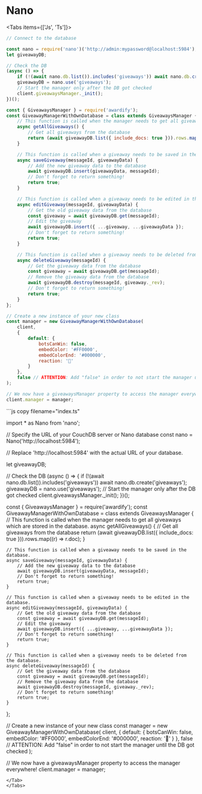 
# __Nano__

<Tabs items={['Js', 'Ts']}>
<Tab>
```js copy filename="index.js"
// Connect to the database

const nano = require('nano')('http://admin:mypassword@localhost:5984');
let giveawayDB;

// Check the DB
(async () => {
    if (!(await nano.db.list()).includes('giveaways')) await nano.db.create('giveaways');
    giveawayDB = nano.use('giveaways');
    // Start the manager only after the DB got checked
    client.giveawaysManager._init();
})();

const { GiveawaysManager } = require('awardify');
const GiveawayManagerWithOwnDatabase = class extends GiveawaysManager {
    // This function is called when the manager needs to get all giveaways which are stored in the database.
    async getAllGiveaways() {
        // Get all giveaways from the database
        return (await giveawayDB.list({ include_docs: true })).rows.map((r) => r.doc);
    }

    // This function is called when a giveaway needs to be saved in the database.
    async saveGiveaway(messageId, giveawayData) {
        // Add the new giveaway data to the database
        await giveawayDB.insert(giveawayData, messageId);
        // Don't forget to return something!
        return true;
    }

    // This function is called when a giveaway needs to be edited in the database.
    async editGiveaway(messageId, giveawayData) {
        // Get the old giveaway data from the database
        const giveaway = await giveawayDB.get(messageId);
        // Edit the giveaway
        await giveawayDB.insert({ ...giveaway, ...giveawayData });
        // Don't forget to return something!
        return true;
    }

    // This function is called when a giveaway needs to be deleted from the database.
    async deleteGiveaway(messageId) {
        // Get the giveaway data from the database
        const giveaway = await giveawayDB.get(messageId);
        // Remove the giveaway data from the database
        await giveawayDB.destroy(messageId, giveaway._rev);
        // Don't forget to return something!
        return true;
    }
};

// Create a new instance of your new class
const manager = new GiveawayManagerWithOwnDatabase(
    client,
    {
        default: {
            botsCanWin: false,
            embedColor: '#FF0000',
            embedColorEnd: '#000000',
            reaction: '🎉'
        }
    },
    false // ATTENTION: Add "false" in order to not start the manager until the DB got checked
);

// We now have a giveawaysManager property to access the manager everywhere!
client.manager = manager;

```
</Tab>
<Tab>
```js copy filename="index.ts"

import * as Nano from 'nano';

// Specify the URL of your CouchDB server or Nano database
const nano = Nano('http://localhost:5984');

// Replace 'http://localhost:5984' with the actual URL of your database.

let giveawayDB;

// Check the DB
(async () => {
    if (!(await nano.db.list()).includes('giveaways')) await nano.db.create('giveaways');
    giveawayDB = nano.use('giveaways');
    // Start the manager only after the DB got checked
    client.giveawaysManager._init();
})();

const { GiveawaysManager } = require('awardify');
const GiveawayManagerWithOwnDatabase = class extends GiveawaysManager {
    // This function is called when the manager needs to get all giveaways which are stored in the database.
    async getAllGiveaways() {
        // Get all giveaways from the database
        return (await giveawayDB.list({ include_docs: true })).rows.map((r) => r.doc);
    }

    // This function is called when a giveaway needs to be saved in the database.
    async saveGiveaway(messageId, giveawayData) {
        // Add the new giveaway data to the database
        await giveawayDB.insert(giveawayData, messageId);
        // Don't forget to return something!
        return true;
    }

    // This function is called when a giveaway needs to be edited in the database.
    async editGiveaway(messageId, giveawayData) {
        // Get the old giveaway data from the database
        const giveaway = await giveawayDB.get(messageId);
        // Edit the giveaway
        await giveawayDB.insert({ ...giveaway, ...giveawayData });
        // Don't forget to return something!
        return true;
    }

    // This function is called when a giveaway needs to be deleted from the database.
    async deleteGiveaway(messageId) {
        // Get the giveaway data from the database
        const giveaway = await giveawayDB.get(messageId);
        // Remove the giveaway data from the database
        await giveawayDB.destroy(messageId, giveaway._rev);
        // Don't forget to return something!
        return true;
    }
};

// Create a new instance of your new class
const manager = new GiveawayManagerWithOwnDatabase(
    client,
    {
        default: {
            botsCanWin: false,
            embedColor: '#FF0000',
            embedColorEnd: '#000000',
            reaction: '🎉'
        }
    },
    false // ATTENTION: Add "false" in order to not start the manager until the DB got checked
);

// We now have a giveawaysManager property to access the manager everywhere!
client.manager = manager;
```
</Tab>
</Tabs>